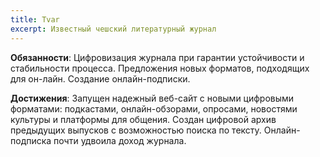 ```yaml
---
title: Tvar
excerpt: Известный чешский литературный журнал
---
```


**Обязанности**: Цифровизация журнала при гарантии устойчивости и стабильности процесса. Предложения новых форматов, подходящих для он-лайн. Создание онлайн-подписки.

**Достижения**: Запущен надежный веб-сайт с новыми цифровыми форматами: подкастами, онлайн-обзорами, опросами, новостями культуры и платформы для общения. Создан цифровой архив предыдущих выпусков с возможностью поиска по тексту. Онлайн-подписка почти удвоила доход журнала.
